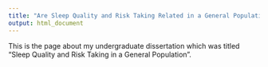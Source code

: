 ```yaml
---
title: "Are Sleep Quality and Risk Taking Related in a General Population?"
output: html_document
---
```


This is the page about my undergraduate dissertation which was titled "Sleep Quality and Risk Taking in a General Population".